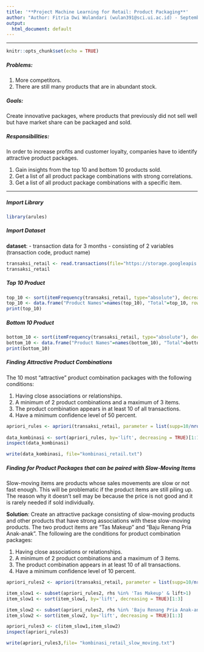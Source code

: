 ---
title: '**Project Machine Learning for Retail: Product Packaging**'
author: "Author: Fitria Dwi Wulandari (wulan391@sci.ui.ac.id) - September 21, 2021."
output:
  html_document: default
---
***
```{r setup, include=FALSE}
knitr::opts_chunk$set(echo = TRUE)
```

##### **Problems**: 
1. More competitors.
1. There are still many products that are in abundant stock.

##### **Goals**: 

Create innovative packages, where products that previously did not sell well but have market share can be packaged and sold.

##### **Responsibilities**: 

In order to increase profits and customer loyalty, companies have to identify attractive product packages.

1. Gain insights from the top 10 and bottom 10 products sold.
1. Get a list of all product package combinations with strong correlations.
1. Get a list of all product package combinations with a specific item.


***
##### **Import Library**
```{r message=FALSE}
library(arules)
```
##### **Import Dataset**

**dataset**: 
- transaction data for 3 months 
- consisting of 2 variables (transaction code, product name)

```{r}
transaksi_retail <- read.transactions(file="https://storage.googleapis.com/dqlab-dataset/transaksi_dqlab_retail.tsv", format="single", sep="\t", cols=c(1,2), skip=1)
transaksi_retail
```

##### **Top 10 Product**
```{r}
top_10 <- sort(itemFrequency(transaksi_retail, type="absolute"), decreasing = TRUE)[1:10]
top_10 <- data.frame("Product Names"=names(top_10), "Total"=top_10, row.names=NULL)
print(top_10)
```

##### **Bottom 10 Product**
```{r}
bottom_10 <- sort(itemFrequency(transaksi_retail, type="absolute"), decreasing = FALSE)[1:10]
bottom_10 <- data.frame("Product Names"=names(bottom_10), "Total"=bottom_10, row.names=NULL)
print(bottom_10)
```

##### **Finding Attractive Product Combinations**

The 10 most "attractive" product combination packages with the following conditions:

1. Having close associations or relationships.
1. A minimum of 2 product combinations and a maximum of 3 items.
1. The product combination appears in at least 10 of all transactions. 
1. Have a minimum confidence level of 50 percent.

```{r}
apriori_rules <- apriori(transaksi_retail, parameter = list(supp=10/nrow(transaksi_retail), minlen=2, maxlen=3, confidence=0.5))
               
data_kombinasi <- sort(apriori_rules, by='lift', decreasing = TRUE)[1:10]
inspect(data_kombinasi)
```

```{r}
write(data_kombinasi, file="kombinasi_retail.txt")
```

##### **Finding for Product Packages that can be paired with Slow-Moving Items**

Slow-moving items are products whose sales movements are slow or not fast enough. This will be problematic if the product items are still piling up. The reason why it doesn't sell may be because the price is not good and it is rarely needed if sold individually.

**Solution**: Create an attractive package consisting of slow-moving products and other products that have strong associations with these slow-moving products. The two product items are "Tas Makeup" and "Baju Renang Pria Anak-anak". The following are the conditions for  product combination packages:

1. Having close associations or relationships.
1. A minimum of 2 product combinations and a maximum of 3 items.
1. The product combination appears in at least 10 of all transactions. 
1. Have a minimum confidence level of 10 percent.

```{r}
apriori_rules2 <- apriori(transaksi_retail, parameter = list(supp=10/nrow(transaksi_retail), minlen=2, maxlen=3, confidence=0.1))

item_slow1 <- subset(apriori_rules2, rhs %in% 'Tas Makeup' & lift>1)
item_slow1 <- sort(item_slow1, by='lift', decreasing = TRUE)[1:3]

item_slow2 <- subset(apriori_rules2, rhs %in% 'Baju Renang Pria Anak-anak' & lift>1)
item_slow2 <- sort(item_slow2, by='lift', decreasing = TRUE)[1:3]

apriori_rules3 <- c(item_slow1,item_slow2)
inspect(apriori_rules3)
```

```{r}
write(apriori_rules3,file= "kombinasi_retail_slow_moving.txt")
```
